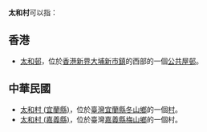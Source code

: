 '''太和村'''可以指：

==香港==
* [[太和邨|太和邨]]，位於[[香港|香港]][[新界|新界]][[大埔新市鎮|大埔新市鎮]]的西部的一個[[公共屋邨|公共屋邨]]。

==中華民國==
* [[太和_(宜蘭縣)|太和村 (宜蘭縣)]]，位於[[臺灣|臺灣]][[宜蘭縣|宜蘭縣]][[冬山鄉|冬山鄉]]的一個[[村|村]]。
* [[太和村_(嘉義縣)|太和村 (嘉義縣)]]，位於臺灣[[嘉義縣|嘉義縣]][[梅山鄉_(台灣)|梅山鄉]]的一個村。

{{disambig|Cat=三字地名消歧义}}